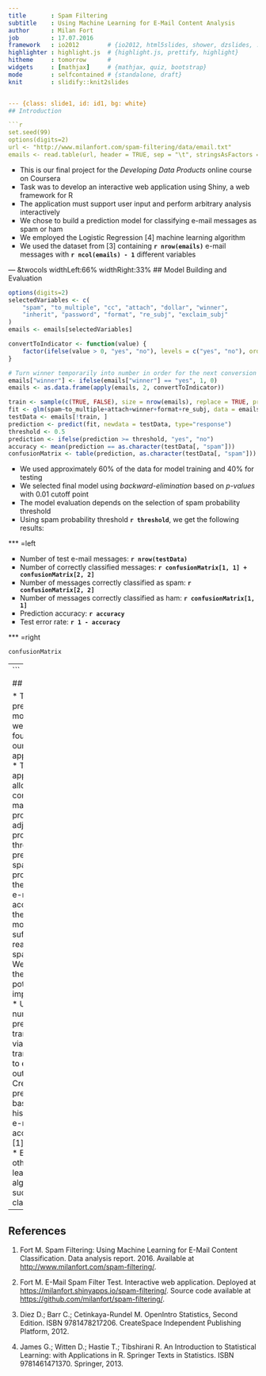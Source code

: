 ```yaml
---
title       : Spam Filtering
subtitle    : Using Machine Learning for E-Mail Content Analysis
author      : Milan Fort
job         : 17.07.2016
framework   : io2012        # {io2012, html5slides, shower, dzslides, ...}
highlighter : highlight.js  # {highlight.js, prettify, highlight}
hitheme     : tomorrow      # 
widgets     : [mathjax]     # {mathjax, quiz, bootstrap}
mode        : selfcontained # {standalone, draft}
knit        : slidify::knit2slides


--- {class: slide1, id: id1, bg: white}
## Introduction

```r
set.seed(99)
options(digits=2)
url <- "http://www.milanfort.com/spam-filtering/data/email.txt"
emails <- read.table(url, header = TRUE, sep = "\t", stringsAsFactors = FALSE)
```

* This is our final project for the _Developing Data Products_ online course on Coursera
* Task was to develop an interactive web application using Shiny, a web framework for R
* The application must support user input and perform arbitrary analysis interactively
* We chose to build a prediction model for classifying e-mail messages as spam or ham
* We employed the Logistic Regression [4] machine learning algorithm
* We used the dataset from [3] containing **`r nrow(emails)`** e-mail messages with
**`r ncol(emails) - 1`** different variables


--- &twocols widthLeft:66% widthRight:33%
## Model Building and Evaluation

```r
options(digits=2)
selectedVariables <- c(
    "spam", "to_multiple", "cc", "attach", "dollar", "winner",
    "inherit", "password", "format", "re_subj", "exclaim_subj"
)
emails <- emails[selectedVariables]

convertToIndicator <- function(value) {
    factor(ifelse(value > 0, "yes", "no"), levels = c("yes", "no"), ordered = TRUE)
}

# Turn winner temporarily into number in order for the next conversion to work properly
emails["winner"] <- ifelse(emails["winner"] == "yes", 1, 0)
emails <- as.data.frame(apply(emails, 2, convertToIndicator))

train <- sample(c(TRUE, FALSE), size = nrow(emails), replace = TRUE, prob = c(0.6, 0.4))
fit <- glm(spam~to_multiple+attach+winner+format+re_subj, data = emails, family = binomial, subset = train)
testData <- emails[!train, ]
prediction <- predict(fit, newdata = testData, type="response")
threshold <- 0.5
prediction <- ifelse(prediction >= threshold, "yes", "no")
accuracy <- mean(prediction == as.character(testData[, "spam"]))
confusionMatrix <- table(prediction, as.character(testData[, "spam"]))
```


* We used approximately 60% of the data for model training and 40% for testing
* We selected final model using *backward-elimination* based on *p-values* with 0.01 cutoff point
* The model evaluation depends on the selection of spam probability threshold
* Using spam probability threshold **`r threshold`**, we get the following results:

*** =left

- Number of test e-mail messages: **`r nrow(testData)`**
- Number of correctly classified messages:
**`r confusionMatrix[1, 1] + confusionMatrix[2, 2]`**
- Number of messages correctly classified as spam: **`r confusionMatrix[2, 2]`**
- Number of messages correctly classified as ham: **`r confusionMatrix[1, 1]`**
- Prediction accuracy: **`r accuracy`**
- Test error rate: **`r 1 - accuracy`**


*** =right

```r
confusionMatrix
```


---
```

## Conclusion

* The fitted prediction model serves well as a foundation for our web application [2]
* The application allows to configure e-mail properties, adjust spam probability threshold, and predicts the spam probability of the specified e-mail
* The accuracy of the prediction model is not sufficient for a real-world spam filter
* We suggest the following potential improvements:
    * Use more numerical predictors, transformed via log-transformation to eliminate outliers
    * Create new predictors based on the history of the e-mail account (see [1] for details)
    * Evaluate other machine learning algorithms, such as Bayes classifiers [4]


---
## References

1. Fort M.
Spam Filtering: Using Machine Learning for E-Mail Content Classification.
Data analysis report. 2016. Available at
[http://www.milanfort.com/spam-filtering/](http://www.milanfort.com/spam-filtering/).

2. Fort M.
E-Mail Spam Filter Test.
Interactive web application.
Deployed at
[https://milanfort.shinyapps.io/spam-filtering/](https://milanfort.shinyapps.io/spam-filtering/).
Source code available at
[https://github.com/milanfort/spam-filtering/](https://github.com/milanfort/spam-filtering/).

3. Diez D.; Barr C.; Cetinkaya-Rundel M.
OpenIntro Statistics, Second Edition.
ISBN 9781478217206. CreateSpace Independent Publishing Platform, 2012.

4. James G.; Witten D.; Hastie T.; Tibshirani R. 
An Introduction to Statistical Learning: with Applications in R.
Springer Texts in Statistics. ISBN 9781461471370. Springer, 2013.


<!-- --- Notes --- -->
<!-- library(slidify) -->
<!-- slidify("slides.Rmd") -->
<!-- x squared: $x^2$ -->
<!-- centered formulae: $$\frac{-b \pm \sqrt{b^2 - 4 a c}}{2a}$$ -->

<style>
.title-slide {
    background-color: white;
}

.title-slide hgroup > h1,
.title-slide hgroup > h2 {
    color: #2F4F4F;
}

.title-slide hgroup p {
    color: #444444;
}

article {
    margin-top: 50px;
}

slides > slide > hgroup + article {
    margin-top: 50px;
}

strong {
    font-weight: bold;
}

em {
    font-style: italic;
}

ul {
    list-style-type: square;
}

li ul {
    list-style-type: disc;
}

div.centered ul {
    padding-left: 45px;
    list-style-type: disc;
}
</style>
